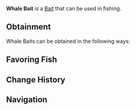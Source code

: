 {{BaitInfobox
|image          = Bait Whale Bait.png
|rarity         = Legendary
|crates         = 
|angler_quests  = <!--TBD-->
|pref_luck      = 180
|univ_luck      = 20
|resilience     = 30
|lure           = -5
|ability        = 
}}
'''Whale Bait''' is a {{Rarity|Legendary}} [[Bait]] that can be used in fishing.

== Obtainment ==
Whale Baits can be obtained in the following ways:
<!--* [[Angler]] Quests, starting from the ?th completion-->

== Favoring Fish ==
{{Fish by Category Table|Whale Bait-Loving Fish|event=1|show_location=1|hide_bait=1|resultsheader='''%PAGES%''' [[Fish]] prefer Whale Baits:|noresultsheader=No fish prefer Whale Baits.}}

== Change History ==
{{Change History|1.0}}

== Navigation ==
{{Bait Navbox}}